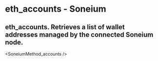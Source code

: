 # eth_accounts - Soneium

## eth_accounts. Retrieves a list of wallet addresses managed by the connected Soneium node.


<SoneiumMethod_accounts />
